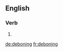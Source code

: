 ==English==

===Verb===
{{head|en|present participle}}

# {{present participle of|debone|lang=en|nocat=1}}

[[de:deboning]]
[[fr:deboning]]